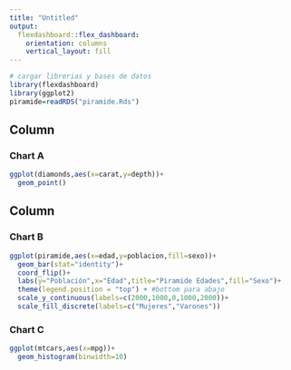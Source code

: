 ---
title: "Untitled"
output: 
  flexdashboard::flex_dashboard:
    orientation: columns
    vertical_layout: fill
---

```{r setup, include=FALSE}
# cargar librerias y bases de datos
library(flexdashboard)
library(ggplot2)
piramide=readRDS("piramide.Rds")

```

Column {data-width=650}
-----------------------------------------------------------------------

### Chart A

```{r}
ggplot(diamonds,aes(x=carat,y=depth))+
  geom_point()
```

Column {data-width=350}
-----------------------------------------------------------------------

### Chart B

```{r}
ggplot(piramide,aes(x=edad,y=poblacion,fill=sexo))+
  geom_bar(stat="identity")+
  coord_flip()+
  labs(y="Población",x="Edad",title="Piramide Edades",fill="Sexo")+
  theme(legend.position = "top") + #bottom para abajo
  scale_y_continuous(labels=c(2000,1000,0,1000,2000))+
  scale_fill_discrete(labels=c("Mujeres","Varones"))
```

### Chart C

```{r}
ggplot(mtcars,aes(x=mpg))+
  geom_histogram(binwidth=10)
```

